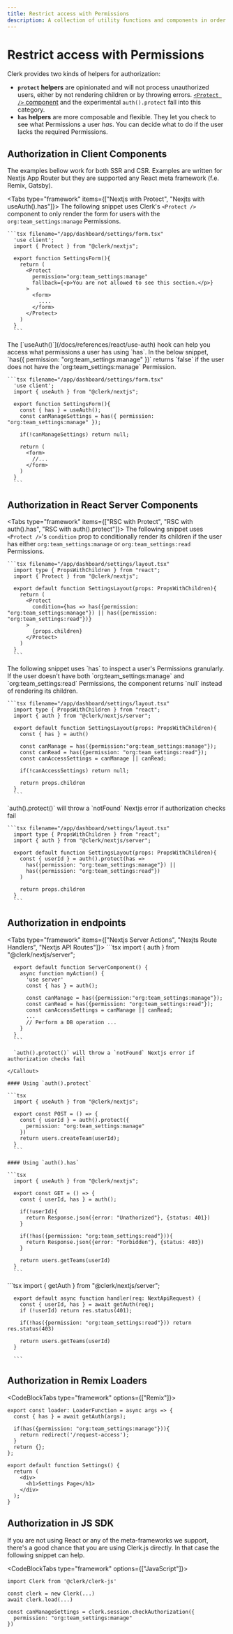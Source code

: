 ```yaml
---
title: Restrict access with Permissions
description: A collection of utility functions and components in order to allow developers to perform authorization checks.
---
```


# Restrict access with Permissions

Clerk provides two kinds of helpers for authorization:

- **`protect` helpers** are opinionated and will not process unauthorized users, either by not rendering children or by throwing errors. [`<Protect />` component](/docs/components/protect) and the experimental `auth().protect` fall into this category.
- **`has` helpers** are more composable and flexible. They let you check to see what Permissions a user *has*. You can decide what to do if the user lacks the required Permissions.

## Authorization in Client Components

The examples bellow work for both SSR and CSR. Examples are written for Nextjs App Router but they are supported any React meta framework (f.e. Remix, Gatsby).

<Tabs type="framework" items={["Nextjs with Protect", "Nexjts with useAuth().has"]}>
  <Tab>
  The following snippet uses Clerk's `<Protect />` component to only render the form for users with the `org:team_settings:manage` Permissions.

    ```tsx filename="/app/dashboard/settings/form.tsx"
      'use client';
      import { Protect } from "@clerk/nextjs";

      export function SettingsForm(){
        return (
          <Protect
            permission="org:team_settings:manage"
            fallback={<p>You are not allowed to see this section.</p>}
          >
            <form>
              ....
            </form>
          </Protect>
        )
      }
      ```
  </Tab>

  <Tab>
    The [`useAuth()`](/docs/references/react/use-auth) hook can help you access what permissions a user has using `has`. In the below snippet, `has({ permission: "org:team_settings:manage" })` returns `false` if the user does not have the `org:team_settings:manage` Permission.

    ```tsx filename="/app/dashboard/settings/form.tsx"
      'use client';
      import { useAuth } from "@clerk/nextjs";

      export function SettingsForm(){
        const { has } = useAuth();
        const canManageSettings = has({ permission: "org:team_settings:manage" });

        if(!canManageSettings) return null;

        return (
          <form>
            //...
          </form>
        )
      }
      ```
  </Tab>
</Tabs>

## Authorization in React Server Components

<Tabs type="framework" items={["RSC with Protect", "RSC with auth().has", "RSC with auth().protect"]}>
  <Tab>
    The following snippet uses `<Protect />`'s `condition` prop to conditionally render its children if the user has either `org:team_settings:manage` or `org:team_settings:read` Permissions.

    ```tsx filename="/app/dashboard/settings/layout.tsx"
      import type { PropsWithChildren } from "react";
      import { Protect } from "@clerk/nextjs";

      export default function SettingsLayout(props: PropsWithChildren){
        return (
          <Protect
            condition={has => has({permission: "org:team_settings:manage"}) || has({permission: "org:team_settings:read"})}
          >
            {props.children}
          </Protect>
        )
      }
      ```
  </Tab>

  <Tab>
    The following snippet uses `has` to inspect a user's Permissions granularly. If the user doesn't have both `org:team_settings:manage` and `org:team_settings:read` Permissions, the component returns `null` instead of rendering its children.

    ```tsx filename="/app/dashboard/settings/layout.tsx"
      import type { PropsWithChildren } from "react";
      import { auth } from "@clerk/nextjs/server";

      export default function SettingsLayout(props: PropsWithChildren){
        const { has } = auth()

        const canManage = has({permission:"org:team_settings:manage"});
        const canRead = has({permission: "org:team_settings:read"});
        const canAccessSettings = canManage || canRead;

        if(!canAccessSettings) return null;

        return props.children
      }
      ```
  </Tab>

  <Tab>
    <Callout>
      `auth().protect()` will throw a `notFound` Nextjs error if authorization checks fail
    </Callout>

    ```tsx filename="/app/dashboard/settings/layout.tsx"
      import type { PropsWithChildren } from "react";
      import { auth } from "@clerk/nextjs/server";

      export default function SettingsLayout(props: PropsWithChildren){
        const { userId } = auth().protect(has => 
          has({permission: "org:team_settings:manage"}) ||
          has({permission: "org:team_settings:read"})
        )

        return props.children
      }
      ```
  </Tab>
</Tabs>

## Authorization in endpoints

<Tabs type="framework" items={["Nextjs Server Actions", "Nexjts Route Handlers", "Nextjs API Routes"]}>
  <Tab>
    ```tsx
      import { auth } from "@clerk/nextjs/server";

      export default function ServerComponent() {
        async function myAction() {
          'use server'
          const { has } = auth();

          const canManage = has({permission:"org:team_settings:manage"});
          const canRead = has({permission: "org:team_settings:read"});
          const canAccessSettings = canManage || canRead;
          ...
          // Perform a DB operation ...
        }
      }
      ```
  </Tab>

  <Tab>
    <Callout>

      `auth().protect()` will throw a `notFound` Nextjs error if authorization checks fail

    </Callout>

    #### Using `auth().protect`

    ```tsx
      import { useAuth } from "@clerk/nextjs";

      export const POST = () => {
        const { userId } = auth().protect({
          permission: "org:team_settings:manage"
        })
        return users.createTeam(userId);
      }
      ```

    #### Using `auth().has`
    
    ```tsx
      import { useAuth } from "@clerk/nextjs";

      export const GET = () => {
        const { userId, has } = auth();

        if(!userId){
          return Response.json({error: "Unathorized"}, {status: 401})
        }

        if(!has({permission: "org:team_settings:read"})){
          return Response.json({error: "Forbidden"}, {status: 403})
        }

        return users.getTeams(userId)
      }
      ```
  </Tab>

  <Tab>
    ```tsx
      import { getAuth } from "@clerk/nextjs/server";

      export default async function handler(req: NextApiRequest) {
        const { userId, has } = await getAuth(req);
        if (!userId) return res.status(401);

        if(!has({permission: "org:team_settings:read"})) return res.status(403)

        return users.getTeams(userId)
      }

      ```
  </Tab>
</Tabs>

## Authorization in Remix Loaders

<CodeBlockTabs type="framework" options={["Remix"]}>
```tsx
export const loader: LoaderFunction = async args => {
  const { has } = await getAuth(args);

  if(has({permission: "org:team_settings:manage"})){
    return redirect('/request-access');
  }
  return {};
};

export default function Settings() {
  return (
    <div>
      <h1>Settings Page</h1>
    </div>
  );
}
```
</CodeBlockTabs>

## Authorization in JS SDK

If you are not using React or any of the meta-frameworks we support, there's a good chance that you are using Clerk.js directly. In that case the following snippet can help.

<CodeBlockTabs type="framework" options={["JavaScript"]}>
```tsx
import Clerk from '@clerk/clerk-js'

const clerk = new Clerk(...)
await clerk.load(...)

const canManageSettings = clerk.session.checkAuthorization({
  permission: "org:team_settings:manage"
})
```
</CodeBlockTabs>
